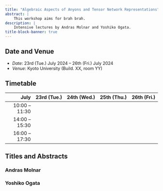 ```yaml
---
title: "Algebraic Aspects of Anyons and Tensor Network Representations"
abstract: |
    This workshop aims for brah brah.
description: |
    Intensive lectures by Andras Molnar and Yoshiko Ogata.
title-block-banner: true
---
```



## Date and Venue
- *Date*: 23rd (Tue.) July 2024 -- 26th (Fri.) July 2024
- *Venue*: Kyoto University (Build.\ XX, room YY)

## Timetable

|     July       | 23rd&nbsp;(Tue.) | 24th&nbsp;(Wed.) | 25th&nbsp;(Thu.) | 26th&nbsp;(Fri.) |
|--------------:|-------------|-------------|-------------|-------------|
| 10:00 -- 11:30 |             |             |             |             |
| 14:00 -- 15:30 |             |             |             |             |
| 16:00 -- 17:30 |             |             |             |             |


## Titles and Abstracts

### Andras Molnar

### Yoshiko Ogata
